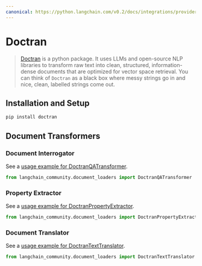```yaml
---
canonical: https://python.langchain.com/v0.2/docs/integrations/providers/doctran/
---
```


# Doctran

> [Doctran](https://github.com/psychic-api/doctran) is a python package. It uses LLMs and open-source
NLP libraries to transform raw text into clean, structured, information-dense documents
that are optimized for vector space retrieval. You can think of `Doctran` as a black box where
messy strings go in and nice, clean, labelled strings come out.

## Installation and Setup

```bash
pip install doctran
```

## Document Transformers

### Document Interrogator

See a [usage example for DoctranQATransformer](/docs/integrations/document_transformers/doctran_interrogate_document).

```python
from langchain_community.document_loaders import DoctranQATransformer
```
### Property Extractor

See a [usage example for DoctranPropertyExtractor](/docs/integrations/document_transformers/doctran_extract_properties).

```python
from langchain_community.document_loaders import DoctranPropertyExtractor
```
### Document Translator

See a [usage example for DoctranTextTranslator](/docs/integrations/document_transformers/doctran_translate_document).

```python
from langchain_community.document_loaders import DoctranTextTranslator
```